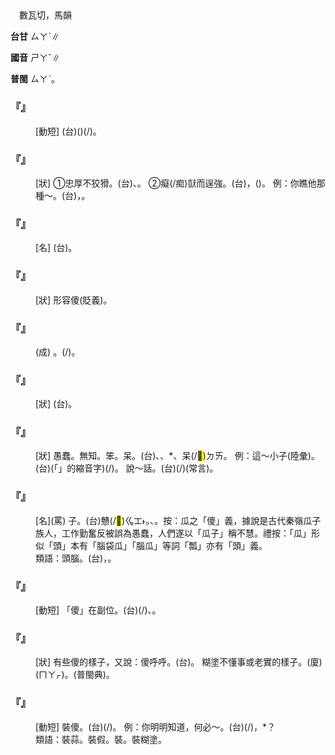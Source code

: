 
=={{ruby|傻|ㄕㄚˇ}}==

　數瓦切，馬韻

'''台甘''' <rt>ㄙㄚˋ</rt>∥

'''國音''' <rt>ㄕㄚˇ</rt>∥

'''普閩''' <rt>ㄙㄚˋ</rt>。

    

==='''『{{ruby|嚇|ㄒㄧㄚˋ}}{{ruby|傻|ㄕㄚˇ}}{{ruby|了|·ㄌㄜ}}』'''===
: [動短] (台){{ruby|驚|ㄍㄧㆩ}}{{ruby|一|ㄐㄧㆵ ͘}}{{ruby|下|·ㆤ˫}}{{ruby|煞|ㄙㄨㄚㆷ}}{{ruby|戇|ㆣㆲ˫}}{{ruby|愕|ㄫㄧㄚㆷ ͘}}({{ruby|→|ㄧㆩㆷ ͘}}){{ruby|去|ㄎㄧ˪}}(/{{ruby|神|ㄒㄧㄣˊ}}{{ruby|去|ㄎㄧ˪}})。
    

==='''『{{ruby|傻|ㄕㄚˇ}}{{ruby|勁|ㄐㄧㄥˋ/ㄐㄧㄣˋ}}{{ruby|兒|ㄦ}}』'''===
: [狀] ①忠厚不狡猾。(台){{ruby|戇|ㆣㆲ˫}}{{ruby|直|ㄉㄧㆵ ͘}}、{{ruby|<mark>&#xffa45;</mark>|ㆠㆤ˫/ㆠㄨㆤ˫}}{{ruby|狡|ㄍㄠˋ}}{{ruby|獪|ㄍㄨㄞ˪}}。 ②癡(/痴)獃而逞強。(台){{ruby|悾|ㄎㆲ}}{{ruby|悾|ㄎㆲ}}{{ruby|<mark>&#xffa45;</mark>|ㆠㆤ˫/ㆠㄨㆤ˫}}{{ruby|曉|ㄏㄧㄠˋ}}，{{ruby|無|ㆠㄜˊ}}{{ruby|能|ㄌㄧㄥˊ}}{{ruby|力|ㄌㄧㆤㆶ ͘}}{{ruby|強|ㄍㄧㆲˊ}}{{ruby|<mark>&#xffa49;</mark>|ㆠㆤㆷ/ㆠㄨㆤㆷ ͘}}{{ruby|侘|ㄉㆥ˪}}({{ruby|要|ㄧㄠˋ}}{{ruby|強|ㄑㄧㄤˊ}})。 例：你瞧他那種～。(台){{ruby|汝|ㄌㄧˋ}}{{ruby|看|ㄎㄨㆩ˪}}{{ruby|咧|ㄌㆤ˪}}，{{ruby|伊|ㄧ}}{{ruby|<mark>&#xf9075;</mark>|ㄏㄧㄚㆷ}}{{ruby|恁|ㄌㄧㄣ˪}}{{ruby|憨|ㄎㆰˋ}}{{ruby|氣|ㄎㄧ˪}}。
    

==='''『{{ruby|傻|ㄕㄚˇ}}{{ruby|大|ㄉㄚˋ}}{{ruby|個|·ㄍㄜˋ}}{{ruby|兒|ㄦ}}』'''===
: [名] (台){{ruby|戇|ㆣㆲ˫}}{{ruby|大|ㄉㄨㄚ˫}}{{ruby|豬|ㄉㄨ/ㄉㄧ}}。
    

==='''『{{ruby|傻|ㄕㄚˇ}}{{ruby|不|ㄅㄨˋ}}{{ruby|愣|ㄌㄥˋ}}{{ruby|登|ㄉㄥ}}』'''===
: [狀] 形容傻(貶義)。
    

==='''『{{ruby|裝|ㄓㄨㄤ}}{{ruby|瘋|ㄈㄥ}}{{ruby|賣|ㄇㄞˋ}}{{ruby|傻|ㄕㄚˇ}}』'''===
: (成) {{ruby|假|ㄍㆤˋ}}{{ruby|仙|ㄒㄧㄢ}}{{ruby|假|ㄍㆤˋ}}{{ruby|觸|ㄉㄚㆶ}}。{{ruby|痒|ㄉㆪ˪}}(/{{ruby|侂|ㄉㆥ˪}}){{ruby|癲|ㄉㄧㄢ}}{{ruby|痒|ㄉㆪ˪}}{{ruby|<mark>&#xffb71;</mark>|ㄒㄧㄠˋ}}。
    

==='''『{{ruby|傻|ㄕㄚˇ}}{{ruby|傻|ㄕㄚˇ}}{{ruby|兒|ㄦ}}{{ruby|地|ㄉㄜ}}』'''===
: [狀] (台){{ruby|戇|ㆣㆲ˫}}{{ruby|戇|ㆣㆲ˫}}。
    

==='''『{{ruby|傻|ㄕㄚˇ}}』'''===
: [狀] 愚蠢。無知。笨。呆。(台){{ruby|戇|ㆣㆲ˫}}、{{ruby|悾|ㄎㆲ}}、{{ruby|歁|ㄎㆰˋ}}*、呆(/<mark>&#xf8f54;</mark>)<rt>ㄉㄞ</rt>。 例：這～小子(陸彙)。(台){{ruby|<mark>&#xffb50;</mark>|ㄐㄧㆵ}}(「{{ruby|此|ㄐㄧˋ}}{{ruby|一|ㄐㄧㆵ ͘}}」的縮音字)(/{{ruby|此|ㄐㄧㆵ}}){{ruby|個|ㆤˊ}}{{ruby|戇|ㆣㆲ˫}}{{ruby|<mark>&#xffb51;</mark>|ㆣㄧㄣˋ}}{{ruby|仔|ㄚ}}。 說～話。(台){{ruby|講|ㄍㆲˋ}}{{ruby|→|ㄍㆲ}}{{ruby|戇|ㆣㆲ˫}}{{ruby|話|ㄨㆤ˫}}(/{{ruby|練|ㄌㄧㄢ˫}}{{ruby|戇|ㆣㆲ˫}}{{ruby|話|ㄨㆤ˫}})(常言)。
    

==='''『{{ruby|傻|ㄕㄚˇ}}{{ruby|瓜|ㄍㄨㄚ}}』'''===
: [名](罵) {{ruby|傻|ㄕㄚˇ}}子。(台)戇(/<mark>&#xffc53;</mark>)<rt>ㆣㆲ˫</rt>{{ruby|人|ㄌㄤˊ}}。{{ruby|阿|ㄚ}}{{ruby|<mark>&#xf8f54;</mark>|ㄉㄞ}}、{{ruby|戇|ㆣㆲ˫}}{{ruby|<mark>&#xf8f54;</mark>|ㄉㄞ}}。按：瓜之「傻」義，據說是古代秦嶺瓜子族人，工作勤奮反被誤為愚蠢，人們遂以「瓜子」稱不慧。禮按：「瓜」形似「頭」本有「腦袋瓜」「腦瓜」等詞「瓢」亦有「頭」義。
:類語：{{ruby|傻|ㄕㄚˇ}}頭{{ruby|傻|ㄕㄚˇ}}腦。(台){{ruby|戇|ㆣㆲ˫}}{{ruby|戇|ㆣㆲ˫}}，{{ruby|一|ㄐㄧㆵ ͘}}{{ruby|個|ㆤˊ}}{{ruby|人|ㄌㄤˊ}}{{ruby|悾|ㄎㆲ}}{{ruby|悾|ㄎㆲ}}。
:
    

==='''『{{ruby|傻|ㄕㄚˇ}}{{ruby|幹|ㄍㄢˋ}}』'''===
: [動短] 「傻」在副位。(台){{ruby|悾|ㄎㆲ}}{{ruby|憨|ㄎㆰˋ}}{{ruby|做|ㄗㄨㆤ˪/ㄗㄜ˪}}(/{{ruby|拼|ㄅㄧㆩ˪}})、{{ruby|戇|ㆣㆲ˫}}{{ruby|戇|ㆣㆲ˫}}{{ruby|做|ㄗㄨㆤ˪/ㄗㄜ˪}}。
    

==='''『{{ruby|傻|ㄕㄚˇ}}{{ruby|呵|ㄏㄜ}}{{ruby|呵|ㄏㄜ}}』'''===
: [狀] 有些傻的樣子，又說：傻呼呼。(台){{ruby|憨|ㄎㆰˋ}}{{ruby|憨|ㄎㆰˋ}}。 糊塗不懂事或老實的樣子。(廈){{ruby|<mark>&#xf9a67;</mark>|ㆣㆲ˫}}{{ruby|( )|ㄇㄚ}}{{ruby|( )|ㄇㄚ}}({{ruby|/|ㄇㄚㆷ}}<rt>ㄇㄚㆷ</rt>)。{{ruby|闇|ㆰ}}{{ruby|耽|ㄉㆰ}}(普閩典)。
    

==='''『{{ruby|賣|ㄇㄞˋ}}{{ruby|傻|ㄕㄚˇ}}』'''===
: [動短] 裝傻。(台){{ruby|<mark>&#xffcbc;</mark>|ㄉㆥ˪/ㄉㆪ˪}}{{ruby|青|ㄘㆥ}}(/{{ruby|<mark>&#xffcbc;</mark>|ㄉㆥ˪/ㄉㆪ˪}}{{ruby|青|ㄘㆥ/ㄑㆪ}})。 例：你明明知道，何必～。(台){{ruby|汝|ㄌㄧˋ}}{{ruby|明|ㆠㄧㄥˊ}}{{ruby|明|ㆠㄧㄥˊ}}{{ruby|著|ㄉㄧㄜㆷ}}(/{{ruby|都|ㄉㄜ˫}}){{ruby|知|ㄗㄞ}}{{ruby|影|ㄧㆩˋ}}，{{ruby|豈|ㄊㄚㆷ}}*{{ruby|會|ㄨㆤ˫/ㆤ˫}}{{ruby|著|ㄉㄧㄜㆷ ͘}}{{ruby|侘|ㄉㆥ˪}}{{ruby|青|ㄘㆥ/ㄑㆪ}}{{ruby|咧|ㄌㆤ˪}}？
:類語：裝蒜。裝假。裝{{ruby|么|ㄧㄠ}}。裝糊塗。
:
    
